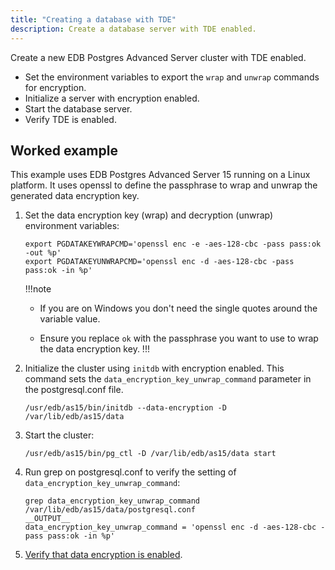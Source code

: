```yaml
---
title: "Creating a database with TDE" 
description: Create a database server with TDE enabled.
---
```


Create a new EDB Postgres Advanced Server cluster with TDE enabled. 

- Set the environment variables to export the `wrap` and `unwrap` commands for encryption. 
- Initialize a server with encryption enabled.
- Start the database server.
- Verify TDE is enabled.

## Worked example

This example uses EDB Postgres Advanced Server 15 running on a Linux platform. It uses openssl to define the passphrase to wrap and unwrap the generated data encryption key.

1. Set the data encryption key (wrap) and decryption (unwrap) environment variables:

   ```shell
   export PGDATAKEYWRAPCMD='openssl enc -e -aes-128-cbc -pass pass:ok -out %p'
   export PGDATAKEYUNWRAPCMD='openssl enc -d -aes-128-cbc -pass pass:ok -in %p'
   ```
   !!!note
      - If you are on Windows you don't need the single quotes around the variable value.
      
      - Ensure you replace `ok` with the passphrase you want to use to wrap the data encryption key.
   !!!

1. Initialize the cluster using `initdb` with encryption enabled. This command sets the `data_encryption_key_unwrap_command` parameter in the postgresql.conf file.

   ```shell
   /usr/edb/as15/bin/initdb --data-encryption -D /var/lib/edb/as15/data 
   ```
   
1. Start the cluster:

   ```shell
   /usr/edb/as15/bin/pg_ctl -D /var/lib/edb/as15/data start
   ```

1. Run grep on postgresql.conf to verify the setting of `data_encryption_key_unwrap_command`: 

   ```shell
   grep data_encryption_key_unwrap_command /var/lib/edb/as15/data/postgresql.conf
   __OUTPUT__
   data_encryption_key_unwrap_command = 'openssl enc -d -aes-128-cbc -pass pass:ok -in %p'
   ```

1.  [Verify that data encryption is enabled](verifying_tde).